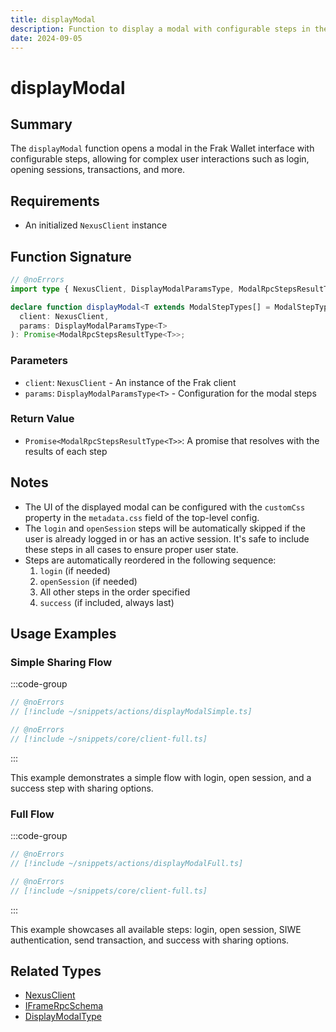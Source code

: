 ```yaml
---
title: displayModal
description: Function to display a modal with configurable steps in the Frak Wallet
date: 2024-09-05
---
```


# displayModal

## Summary
The `displayModal` function opens a modal in the Frak Wallet interface with configurable steps, allowing for complex user interactions such as login, opening sessions, transactions, and more.

## Requirements
- An initialized `NexusClient` instance

## Function Signature

```ts twoslash
// @noErrors
import type { NexusClient, DisplayModalParamsType, ModalRpcStepsResultType, ModalStepTypes } from '@frak-labs/nexus-sdk/core';

declare function displayModal<T extends ModalStepTypes[] = ModalStepTypes[]>(
  client: NexusClient,
  params: DisplayModalParamsType<T>
): Promise<ModalRpcStepsResultType<T>>;
```

### Parameters
- `client`: `NexusClient` - An instance of the Frak client
- `params`: `DisplayModalParamsType<T>` - Configuration for the modal steps

### Return Value
- `Promise<ModalRpcStepsResultType<T>>`: A promise that resolves with the results of each step

## Notes
- The UI of the displayed modal can be configured with the `customCss` property in the `metadata.css` field of the top-level config.
- The `login` and `openSession` steps will be automatically skipped if the user is already logged in or has an active session. It's safe to include these steps in all cases to ensure proper user state.
- Steps are automatically reordered in the following sequence:
    1. `login` (if needed)
    2. `openSession` (if needed)
    3. All other steps in the order specified
    4. `success` (if included, always last)

## Usage Examples

### Simple Sharing Flow

:::code-group
```ts twoslash [displayModalSimple.ts]
// @noErrors
// [!include ~/snippets/actions/displayModalSimple.ts]
```
```ts twoslash [client.ts]
// @noErrors
// [!include ~/snippets/core/client-full.ts]
```
:::

This example demonstrates a simple flow with login, open session, and a success step with sharing options.

### Full Flow

:::code-group
```ts twoslash [displayModalFull.ts]
// @noErrors
// [!include ~/snippets/actions/displayModalFull.ts]
```
```ts twoslash [client.ts]
// @noErrors
// [!include ~/snippets/core/client-full.ts]
```
:::

This example showcases all available steps: login, open session, SIWE authentication, send transaction, and success with sharing options.

## Related Types
- [NexusClient](/wallet-sdk/api/types/NexusClient)
- [IFrameRpcSchema](/wallet-sdk/api/types/IFrameRpcSchema)
- [DisplayModalType](/wallet-sdk/api/types/DisplayModalType)
